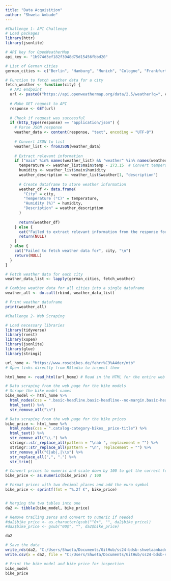 ```yaml
---
title: "Data Acquisition"
author: "Shweta Ambade"
---
```

```r
#Challenge 1- API Challenge
# Load packages
library(httr)
library(jsonlite)

# API key for OpenWeatherMap
api_key <- "1b974d3ef182f3948d75d15456fbbd20"

# List of German cities
german_cities <- c("Berlin", "Hamburg", "Munich", "Cologne", "Frankfurt", "Stuttgart", "Düsseldorf", "Dortmund", "Essen", "Leipzig")

# Function to fetch weather data for a city
fetch_weather <- function(city) {
  # API endpoint
  url <- paste0("https://api.openweathermap.org/data/2.5/weather?q=", city, "&appid=", api_key)
  
  # Make GET request to API
  response <- GET(url)
  
  # Check if request was successful
  if (http_type(response) == "application/json") {
    # Parse JSON response
    weather_data <- content(response, "text", encoding = "UTF-8")
    
    # Convert JSON to list
    weather_list <- fromJSON(weather_data)
    
    # Extract relevant information
    if ("main" %in% names(weather_list) && "weather" %in% names(weather_list)) {
      temperature <- weather_list$main$temp - 273.15  # Convert temperature from Kelvin to Celsius
      humidity <- weather_list$main$humidity
      weather_description <- weather_list$weather[1, "description"]
      
      # Create dataframe to store weather information
      weather_df <- data.frame(
        "City" = city,
        "Temperature (°C)" = temperature,
        "Humidity (%)" = humidity,
        "Description" = weather_description
      )
      
      return(weather_df)
    } else {
      cat("Failed to extract relevant information from the response for", city, "\n")
      return(NULL)
    }
  } else {
    cat("Failed to fetch weather data for", city, "\n")
    return(NULL)
  }
}

# Fetch weather data for each city
weather_data_list <- lapply(german_cities, fetch_weather)

# Combine weather data for all cities into a single dataframe
weather_all <- do.call(rbind, weather_data_list)

# Print weather dataframe
print(weather_all)


```



```r
#Challenge 2- Web Scraping

# Load necessary libraries
library(tidyverse)
library(rvest)
library(xopen)
library(jsonlite)
library(glue)
library(stringi)

url_home <- "https://www.rosebikes.de/fahrr%C3%A4der/mtb"
# Open links directly from RStudio to inspect them

html_home <- read_html(url_home) # Read in the HTML for the entire web page

# Data scraping from the web page for the bike models
# Scrape the bike model names
bike_model <- html_home %>%
  html_nodes(css = ".basic-headline.basic-headline--no-margin.basic-headline--small.basic-headline--left") %>%
  html_text() %>%
  str_remove_all("\n")

# Data scraping from the web page for the bike prices
bike_price <- html_home %>%
  html_nodes(css = ".catalog-category-bikes__price-title") %>%
  html_text() %>%
  str_remove_all("\\.") %>%
  stringr::str_replace_all(pattern = "\nab ", replacement = "") %>%
  stringr::str_replace_all(pattern = "\n", replacement = "") %>%
  str_remove_all("€|ab|,|\\s") %>%
  str_replace_all(",", ".") %>%
  str_trim()

# Convert prices to numeric and scale down by 100 to get the correct format
bike_price <- as.numeric(bike_price) / 100

# Format prices with two decimal places and add the euro symbol
bike_price <- sprintf(fmt = "%.2f €", bike_price)


# Merging the two tables into one
da2 <- tibble(bike_model, bike_price)

# Remove trailing zeros and convert to numeric if needed
#da2$bike_price <- as.character(gsub("^0+", "", da2$bike_price))
#da2$bike_price <- gsub("00$", "", da2$bike_price)

da2

# Save the data
write_rds(da2, "C:/Users/Shweta/Documents/GitHub/ss24-bdsb-shwetaambade/datascience/DataAcquistion2.R")
write.csv(x = da2, file = "C:/Users/Shweta/Documents/GitHub/ss24-bdsb-shwetaambade/datascience/DataAcquistion2.csv")

# Print the bike model and bike price for inspection
bike_model
bike_price






```

